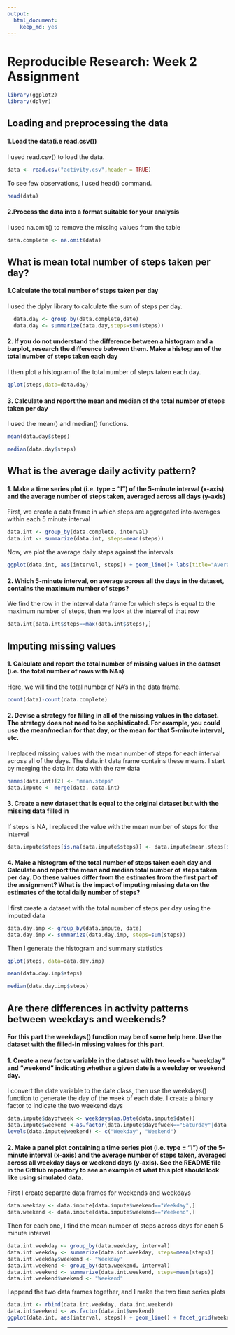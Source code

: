 ---
output: 
  html_document: 
    keep_md: yes
---

Reproducible Research: Week 2 Assignment
=======================================

```{r}
library(ggplot2)
library(dplyr)
```


##  Loading and preprocessing the data

#### 1.Load the data(i.e read.csv())
  
I used read.csv() to load the data.
```{r,echo=TRUE}
data <- read.csv("activity.csv",header = TRUE)
```

To see few observations, I used head() command.
```{r top 6 rows,echo=TRUE}
head(data)
```

#### 2.Process the data into a format suitable for your analysis

I used na.omit() to remove the missing values from the table

```{r}
data.complete <- na.omit(data)
```


## What is mean total number of steps taken per day?

#### 1.Calculate the total number of steps taken per day

I used the dplyr library to calculate the sum of steps per day.

```{r}
  data.day <- group_by(data.complete,date)
  data.day <- summarize(data.day,steps=sum(steps))
```

#### 2. If you do not understand the difference between a histogram and a barplot, research the difference between them. Make a histogram of the total number of steps taken each day

I then plot a histogram of the total number of steps taken each day.
```{r}
qplot(steps,data=data.day)
```

#### 3. Calculate and report the mean and median of the total number of steps taken per day

I used the mean() and median() functions.

```{r}
mean(data.day$steps)
```

```{r}
median(data.day$steps)
```

## What is the average daily activity pattern?

#### 1. Make a time series plot (i.e. type = “l”) of the 5-minute interval (x-axis) and the average number of steps taken, averaged across all days (y-axis)

First, we create a data frame in which steps are aggregated into averages within each 5 minute interval
```{r}
data.int <- group_by(data.complete, interval)
data.int <- summarize(data.int, steps=mean(steps))
```

Now, we plot the average daily steps against the intervals

```{r}
ggplot(data.int, aes(interval, steps)) + geom_line()+ labs(title="Average daily activity pattern")
```

#### 2. Which 5-minute interval, on average across all the days in the dataset, contains the maximum number of steps?

We find the row in the interval data frame for which steps is equal to the maximum number of steps, then we look at the interval of that row
```{r}
data.int[data.int$steps==max(data.int$steps),]
```

## Imputing missing values

#### 1. Calculate and report the total number of missing values in the dataset (i.e. the total number of rows with NAs)

Here, we will find the total number of NA's in the data frame.

```{r}
count(data)-count(data.complete)
```

#### 2. Devise a strategy for filling in all of the missing values in the dataset. The strategy does not need to be sophisticated. For example, you could use the mean/median for that day, or the mean for that 5-minute interval, etc.

I replaced missing values with the mean number of steps for each interval across all of the days. The data.int data frame contains these means. I start by merging the data.int data with the raw data

```{r}
names(data.int)[2] <- "mean.steps"
data.impute <- merge(data, data.int)
```

#### 3. Create a new dataset that is equal to the original dataset but with the missing data filled in

If steps is NA, I replaced the value with the mean number of steps for the interval

```{r}
data.impute$steps[is.na(data.impute$steps)] <- data.impute$mean.steps[is.na(data.impute$steps)]
```

#### 4. Make a histogram of the total number of steps taken each day and Calculate and report the mean and median total number of steps taken per day. Do these values differ from the estimates from the first part of the assignment? What is the impact of imputing missing data on the estimates of the total daily number of steps?

I first create a dataset with the total number of steps per day using the imputed data

```{r}
data.day.imp <- group_by(data.impute, date)
data.day.imp <- summarize(data.day.imp, steps=sum(steps))
```

Then I generate the histogram and summary statistics

```{r}
qplot(steps, data=data.day.imp)
```

```{r}
mean(data.day.imp$steps)
```

```{r}
median(data.day.imp$steps)
```

## Are there differences in activity patterns between weekdays and weekends?

#### For this part the weekdays() function may be of some help here. Use the dataset with the filled-in missing values for this part.

#### 1. Create a new factor variable in the dataset with two levels – “weekday” and “weekend” indicating whether a given date is a weekday or weekend day.

I convert the date variable to the date class, then use the weekdays() function to generate the day of the week of each date. I create a binary factor to indicate the two weekend days

```{r}
data.impute$dayofweek <- weekdays(as.Date(data.impute$date))
data.impute$weekend <-as.factor(data.impute$dayofweek=="Saturday"|data.impute$dayofweek=="Sunday")
levels(data.impute$weekend) <- c("Weekday", "Weekend")
```

#### 2. Make a panel plot containing a time series plot (i.e. type = “l”) of the 5-minute interval (x-axis) and the average number of steps taken, averaged across all weekday days or weekend days (y-axis). See the README file in the GitHub repository to see an example of what this plot should look like using simulated data.

First I create separate data frames for weekends and weekdays

```{r}
data.weekday <- data.impute[data.impute$weekend=="Weekday",]
data.weekend <- data.impute[data.impute$weekend=="Weekend",]
```

Then for each one, I find the mean number of steps across days for each 5 minute interval
```{r}
data.int.weekday <- group_by(data.weekday, interval)
data.int.weekday <- summarize(data.int.weekday, steps=mean(steps))
data.int.weekday$weekend <- "Weekday"
data.int.weekend <- group_by(data.weekend, interval)
data.int.weekend <- summarize(data.int.weekend, steps=mean(steps))
data.int.weekend$weekend <- "Weekend"
```

I append the two data frames together, and I make the two time series plots

```{r}
data.int <- rbind(data.int.weekday, data.int.weekend)
data.int$weekend <- as.factor(data.int$weekend)
ggplot(data.int, aes(interval, steps)) + geom_line() + facet_grid(weekend ~ .)
```

---



























